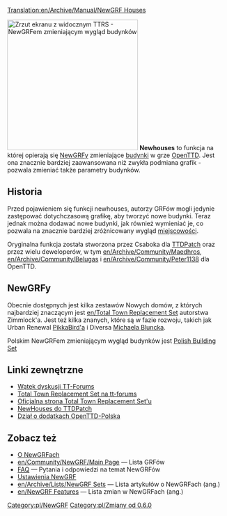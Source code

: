[[Translation:en/Archive/Manual/NewGRF Houses]]


[[File:en/Ttrsopenttd.png|thumb|300px|right|Zrzut ekranu z widocznym TTRS - NewGRFem zmieniającym wygląd budynków]]
'''Newhouses''' to funkcja na której opierają się [[pl/Manual/NewGRF|NewGRFy]] zmieniające [[pl/Domy|budynki]] w grze [[pl/Manual/OpenTTD|OpenTTD]]. Jest ona znacznie bardziej zaawansowana niż zwykła podmiana grafik - pozwala zmieniać także parametry budynków.

==Historia==
Przed pojawieniem się funkcji newhouses, autorzy GRFów mogli jedynie zastępować dotychczasową grafikę, aby tworzyć nowe budynki. Teraz jednak można dodawać nowe budynki, jak również wymieniać je, co pozwala na znacznie bardziej zróżnicowany wygląd [[pl/Manual/Miasta|miejscowości]].

Oryginalna funkcja została stworzona przez Csaboka dla [[pl/Archive/OpenTTD/TTDPatch|TTDPatch]] oraz przez wielu deweloperów, w tym [[en/Archive/Community/Maedhros]], [[en/Archive/Community/Belugas]] i [[en/Archive/Community/Peter1138]] dla OpenTTD. 

==NewGRFy==
Obecnie dostępnych jest kilka zestawów Nowych domów, z których najbardziej znaczącym jest [[en/Total Town Replacement Set]] autorstwa Zimmlock'a. Jest też kilka znanych, które są w fazie rozwoju, takich jak Urban Renewal [[en/Archive/Community/PikkaBird|PikkaBird'a]] i Diversa [[en/Archive/Community/Michael Blunck|Michaela Bluncka]]. 

Polskim NewGRFem zmieniającym wygląd budynków jest [https://openttd-polska.pl/Thread-Inne-Projekt-polskie-budynki Polish Building Set]

==Linki zewnętrzne==
*[http://www.tt-forums.net/viewtopic.php?t=28797 Wątek dyskusji TT-Forums]
*[http://www.tt-forums.net/viewtopic.php?t=8878 Total Town Replacement Set na tt-forums]
*[http://users.skynet.be/florisjan/ttd/ttrs.html Oficjalna strona Total Town Replacement Set'u]
*[http://wiki.ttdpatch.net/tiki-index.php?page=NewHouses NewHouses do TTDPatch]
*[https://openttd-polska.pl/Forum-Dodatki Dział o dodatkach OpenTTD-Polska]

== Zobacz też ==
* [[pl/Manual/NewGRF|O NewGRFach]] 
* [[en/Community/NewGRF/Main Page]] &mdash; Lista GRFów
* [[pl/Archive/Community/FAQ NewGRF|FAQ]] &mdash; Pytania i odpowiedzi na temat NewGRFów
* [[pl/Manual/NewGRF|Ustawienia NewGRF]]
* [[en/Archive/Lists/NewGRF Sets]] &mdash; Lista artykułów o NewGRFach (ang.)
* [[en/NewGRF Features]] &mdash; Lista zmian w NewGRFach (ang.)

[[Category:pl/NewGRF]]
[[Category:pl/Zmiany od 0.6.0]]